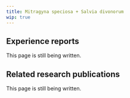 ---
title: Mitragyna speciosa + Salvia divonorum
wip: true
---

## Experience reports

This page is still being written.

## Related research publications

This page is still being written.

